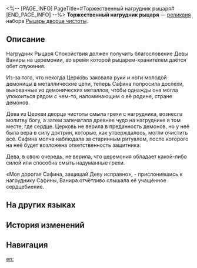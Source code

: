 <%-- [PAGE_INFO]
PageTitle=#Торжественный нагрудник рыцаря#
[END_PAGE_INFO] --%>
{{Реликвия Инфобокс
|id          = 61033
|Изображение = Предмет Торжественный нагрудник рыцаря.png
|Набор       = Рыцарь дворца чистоты
|Предмет     = Тело
|Упоминания  = 
}}
{{Описание|Тяжёлый нагрудник с герметичными стыками, украшенный отличительными символами Церкви дворца чистоты.}}
'''Торжественный нагрудник рыцаря''' — [[реликвия]] набора [[Рыцарь дворца чистоты]].

==Описание==
Нагрудник Рыцаря Спокойствия должен получить благословение Девы Ваниры на церемонии, во время которой рыцарем-хранителем даётся обет служения.

Из-за того, что некогда Церковь заковала руки и ноги молодой демоницы в металлические цепи, теперь Сафина попросила доспехи, выкованные из демонических металлов, чтобы однажды она могла упокоиться рядом с чем-то, напоминающим о её родине, стране демонов.

Дева из Церкви дворца чистоты смыла грехи с нагрудника, вознесла молитву богу, а затем запечатала древнее чудо на нагруднике в том месте, где сердце. Церковь не верила в преданность демонов, но у неё была вера в силу доктрин, которые, как утверждалось, могли очистить всё. Сафина молча наблюдала за старинным ритуалом, после которого на неё будет возложена ответственность защитника.

Дева, в свою очередь, не верила, что церемония обладает какой-либо силой или способна смыть надуманные грехи.

«Моя дорогая Сафина, защищай Деву исправно», - прислонившись к нагруднику Сафины, Ванира отчётливо слышала её учащённое сердцебиение.

==На других языках==
{{На других языках
|en   = Knight's Solemn Breastplate
|zhs  = 圣骑的肃穆胸甲
|zht  = 聖騎的肅穆胸甲
|ja   = {{Rubi|聖騎士|せいきし}}の{{Rubi|厳|おごそ}}かな{{Rubi|鎧|よろい}}
|ko   = 기사의 엄숙 갑옷
|es   = Coraza solemne de la paladina
|fr   = Plastron solennel du chevalier
|ru   = Торжественный нагрудник рыцаря
|th   = Knight's Solemn Breastplate
|vi   = Giáp Trang Nghiêm Thánh Kỵ Sĩ
|de   = Feierliche Brustplatte der Ritterin
|id   = Knight's Solemn Breastplate
|pt   = Armadura Solene da Cavaleira
}}

==История изменений==
{{История изменений|3.5}}

==Навигация==
{{Набор Реликвий Навбокс|Рыцарь дворца чистоты}}

[[en:]]